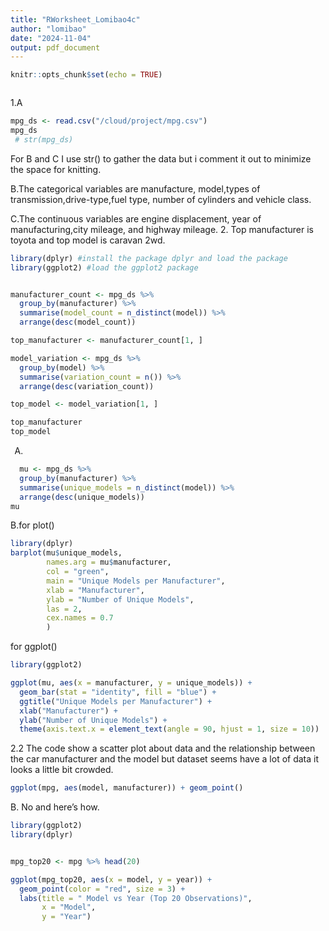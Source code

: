 ```yaml
---
title: "RWorksheet_Lomibao4c"
author: "lomibao"
date: "2024-11-04"
output: pdf_document
---
```


```r
knitr::opts_chunk$set(echo = TRUE)
```

```r

```
1.A
```r
mpg_ds <- read.csv("/cloud/project/mpg.csv")
mpg_ds
 # str(mpg_ds)
```
For B and C I use str() to gather the data but i comment it out to minimize the space for knitting. 

B.The categorical variables are manufacture, model,types of transmission,drive-type,fuel type, number of cylinders and vehicle class. 

C.The continuous variables are engine displacement, year of manufacturing,city mileage, and highway mileage.
2.
Top manufacturer is toyota and top model is caravan 2wd.
```r
library(dplyr) #install the package dplyr and load the package
library(ggplot2) #load the ggplot2 package


manufacturer_count <- mpg_ds %>%
  group_by(manufacturer) %>%
  summarise(model_count = n_distinct(model)) %>%
  arrange(desc(model_count))

top_manufacturer <- manufacturer_count[1, ]

model_variation <- mpg_ds %>%
  group_by(model) %>%
  summarise(variation_count = n()) %>%
  arrange(desc(variation_count))

top_model <- model_variation[1, ]

top_manufacturer
top_model
```
A.
```r
  mu <- mpg_ds %>%
  group_by(manufacturer) %>%
  summarise(unique_models = n_distinct(model)) %>%
  arrange(desc(unique_models))
mu
```
B.for plot()
```r
library(dplyr)
barplot(mu$unique_models, 
        names.arg = mu$manufacturer, 
        col = "green",
        main = "Unique Models per Manufacturer", 
        xlab = "Manufacturer", 
        ylab = "Number of Unique Models",
        las = 2,          
        cex.names = 0.7
        )
```
for  ggplot()
```r
library(ggplot2)

ggplot(mu, aes(x = manufacturer, y = unique_models)) +
  geom_bar(stat = "identity", fill = "blue") +
  ggtitle("Unique Models per Manufacturer") +
  xlab("Manufacturer") +
  ylab("Number of Unique Models") +
  theme(axis.text.x = element_text(angle = 90, hjust = 1, size = 10)) 
```
2.2 The code show a scatter plot about data and the relationship between the car manufacturer and the model but dataset seems have a lot of data it looks a little bit crowded.
```r
ggplot(mpg, aes(model, manufacturer)) + geom_point()
```
B. No and here's how.
```r
library(ggplot2)
library(dplyr)


mpg_top20 <- mpg %>% head(20)

ggplot(mpg_top20, aes(x = model, y = year)) +
  geom_point(color = "red", size = 3) +
  labs(title = " Model vs Year (Top 20 Observations)", 
       x = "Model", 
       y = "Year") 


```

